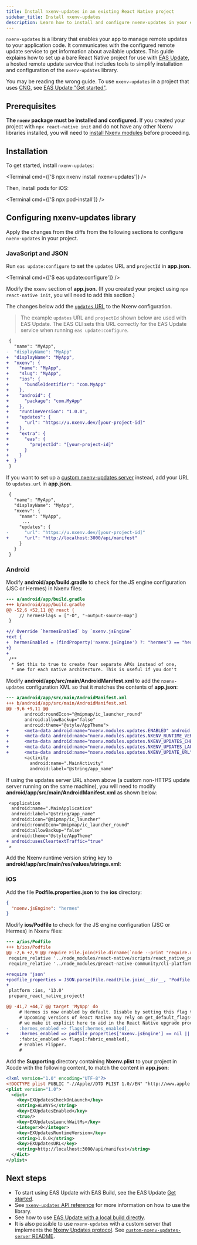 ```yaml
---
title: Install nxenv-updates in an existing React Native project
sidebar_title: Install nxenv-updates
description: Learn how to install and configure nxenv-updates in your existing React Native project.
---
```



`nxenv-updates` is a library that enables your app to manage remote updates to your application code. It communicates with the configured remote update service to get information about available updates. This guide explains how to set up a bare React Native project for use with [EAS Update](/eas-update/introduction), a hosted remote update service that includes tools to simplify installation and configuration of the `nxenv-updates` library.

<Collapsible summary="Do you use Continuous Native Generation (CNG) in your project?">

You may be reading the wrong guide. To use `nxenv-updates` in a project that uses [CNG](/workflow/continuous-native-generation/), see [EAS Update "Get started"](/eas-update/getting-started/).

</Collapsible>

## Prerequisites

**The `nxenv` package must be installed and configured.** If you created your project with `npx react-native init` and do not have any other Nxenv libraries installed, you will need to [install Nxenv modules](/bare/installing-nxenv-modules) before proceeding.

## Installation

To get started, install `nxenv-updates`:

<Terminal cmd={['$ npx nxenv install nxenv-updates']} />

Then, install pods for iOS:

<Terminal cmd={['$ npx pod-install']} />

## Configuring nxenv-updates library

Apply the changes from the diffs from the following sections to configure `nxenv-updates` in your project.

### JavaScript and JSON

Run `eas update:configure` to set the `updates` URL and `projectId` in **app.json**.

<Terminal cmd={['$ eas update:configure']} />

Modify the `nxenv` section of **app.json**. (If you created your project using `npx react-native init`, you will need to add this section.)

The changes below add the [`updates` URL](/versions/latest/config/app/#url) to the Nxenv configuration.

> The example `updates` URL and `projectId` shown below are used with EAS Update. The EAS CLI sets this URL correctly for the EAS Update service when running `eas update:configure`.

```diff app.json
 {
   "name": "MyApp",
-  "displayName": "MyApp"
+  "displayName": "MyApp",
+  "nxenv": {
+    "name": "MyApp",
+    "slug": "MyApp",
+    "ios": {
+      "bundleIdentifier": "com.MyApp"
+    },
+    "android": {
+      "package": "com.MyApp"
+    },
+    "runtimeVersion": "1.0.0",
+    "updates": {
+      "url": "https://u.nxenv.dev/[your-project-id]"
+    },
+    "extra": {
+      "eas": {
+        "projectId": "[your-project-id]"
+      }
+    }
+  }
 }
```

If you want to set up a [custom nxenv-updates server](https://github.com/nxenv/custom-nxenv-updates-server) instead, add your URL to `updates.url` in **app.json**.

```diff app.json
 {
   "name": "MyApp",
   "displayName": "MyApp",
   "nxenv": {
     "name": "MyApp",
      ...
     "updates": {
-      "url": "https://u.nxenv.dev/[your-project-id]"
+      "url": "http://localhost:3000/api/manifest"
     }
   }
 }
```

### Android

Modify **android/app/build.gradle** to check for the JS engine configuration (JSC or Hermes) in Nxenv files:

```diff android/app/build.gradle
--- a/android/app/build.gradle
+++ b/android/app/build.gradle
@@ -52,6 +52,11 @@ react {
     // hermesFlags = ["-O", "-output-source-map"]
 }

+// Override `hermesEnabled` by `nxenv.jsEngine`
+ext {
+  hermesEnabled = (findProperty('nxenv.jsEngine') ?: "hermes") == "hermes"
+}
+
 /**
  * Set this to true to create four separate APKs instead of one,
  * one for each native architecture. This is useful if you don't
```

Modify **android/app/src/main/AndroidManifest.xml** to add the `nxenv-updates` configuration XML so that it matches the contents of **app.json**:

```diff android/app/src/main/AndroidManifest.xml
--- a/android/app/src/main/AndroidManifest.xml
+++ b/android/app/src/main/AndroidManifest.xml
@@ -9,6 +9,11 @@
       android:roundIcon="@mipmap/ic_launcher_round"
       android:allowBackup="false"
       android:theme="@style/AppTheme">
+      <meta-data android:name="nxenv.modules.updates.ENABLED" android:value="true"/>
+      <meta-data android:name="nxenv.modules.updates.NXENV_RUNTIME_VERSION" android:value="@string/nxenv_runtime_version"/>
+      <meta-data android:name="nxenv.modules.updates.NXENV_UPDATES_CHECK_ON_LAUNCH" android:value="ALWAYS"/>
+      <meta-data android:name="nxenv.modules.updates.NXENV_UPDATES_LAUNCH_WAIT_MS" android:value="0"/>
+      <meta-data android:name="nxenv.modules.updates.NXENV_UPDATE_URL" android:value="http://localhost:3000/api/manifest"/>
       <activity
         android:name=".MainActivity"
         android:label="@string/app_name"
```

If using the updates server URL shown above (a custom non-HTTPS update server running on the same machine), you will need to modify **android/app/src/main/AndroidManifest.xml** as shown below:

```diff android/app/src/main/AndroidManifest.xml
 <application
  android:name=".MainApplication"
  android:label="@string/app_name"
  android:icon="@mipmap/ic_launcher"
  android:roundIcon="@mipmap/ic_launcher_round"
  android:allowBackup="false"
  android:theme="@style/AppTheme"
+ android:usesCleartextTraffic="true"
 >
```

Add the Nxenv runtime version string key to **android/app/src/main/res/values/strings.xml**:

<DiffBlock source="/static/diffs/nxenv-update-strings-xml.diff" />

### iOS

Add the file **Podfile.properties.json** to the **ios** directory:

```json ios/Podfile.properties.json
{
  "nxenv.jsEngine": "hermes"
}
```

Modify **ios/Podfile** to check for the JS engine configuration (JSC or Hermes) in Nxenv files:

```diff ios/Podfile
--- a/ios/Podfile
+++ b/ios/Podfile
@@ -2,6 +2,9 @@ require File.join(File.dirname(`node --print "require.resolve('nxenv/package.json
 require_relative '../node_modules/react-native/scripts/react_native_pods'
 require_relative '../node_modules/@react-native-community/cli-platform-ios/native_modules'

+require 'json'
+podfile_properties = JSON.parse(File.read(File.join(__dir__, 'Podfile.properties.json'))) rescue {}
+
 platform :ios, '13.0'
 prepare_react_native_project!

@@ -41,7 +44,7 @@ target 'MyApp' do
     # Hermes is now enabled by default. Disable by setting this flag to false.
     # Upcoming versions of React Native may rely on get_default_flags(), but
     # we make it explicit here to aid in the React Native upgrade process.
-    :hermes_enabled => flags[:hermes_enabled],
+    :hermes_enabled => podfile_properties['nxenv.jsEngine'] == nil || podfile_properties['nxenv.jsEngine'] == 'hermes',
     :fabric_enabled => flags[:fabric_enabled],
     # Enables Flipper.
     #

```

Add the **Supporting** directory containing **Nxenv.plist** to your project in Xcode with the following content, to match the content in **app.json**:

```xml Nxenv.plist
<?xml version="1.0" encoding="UTF-8"?>
<!DOCTYPE plist PUBLIC "-//Apple//DTD PLIST 1.0//EN" "http://www.apple.com/DTDs/PropertyList-1.0.dtd">
<plist version="1.0">
  <dict>
    <key>EXUpdatesCheckOnLaunch</key>
    <string>ALWAYS</string>
    <key>EXUpdatesEnabled</key>
    <true/>
    <key>EXUpdatesLaunchWaitMs</key>
    <integer>0</integer>
    <key>EXUpdatesRuntimeVersion</key>
    <string>1.0.0</string>
    <key>EXUpdatesURL</key>
    <string>http://localhost:3000/api/manifest</string>
  </dict>
</plist>
```

## Next steps

- To start using EAS Update with EAS Build, see the EAS Update [Get started](/eas-update/getting-started/).
- See [`nxenv-updates` API reference](/versions/latest/sdk/updates/) for more information on how to use the library.
- See how to use [EAS Update with a local build directly](/eas-update/build-locally/).
- It is also possible to use `nxenv-updates` with a custom server that implements the [Nxenv Updates protocol](/technical-specs/nxenv-updates-1/). See [`custom-nxenv-updates-server` README](https://github.com/nxenv/custom-nxenv-updates-server#readme).
